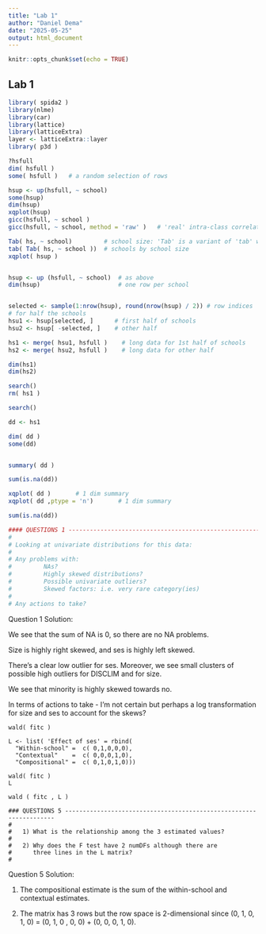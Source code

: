 ```yaml
---
title: "Lab 1"
author: "Daniel Dema"
date: "2025-05-25"
output: html_document
---
```


```r
knitr::opts_chunk$set(echo = TRUE)
```

## Lab 1

```r
library( spida2 )  
library(nlme) 
library(car)
library(lattice)
library(latticeExtra)
layer <- latticeExtra::layer
library( p3d )

?hsfull
dim( hsfull )
some( hsfull )   # a random selection of rows

hsup <- up(hsfull, ~ school)
some(hsup)
dim(hsup)
xqplot(hsup)
gicc(hsfull, ~ school )
gicc(hsfull, ~ school, method = 'raw' )   # 'real' intra-class correlation (look it up)

Tab( hs, ~ school)         # school size: 'Tab' is a variant of 'tab' with no marginal totals
tab( Tab( hs, ~ school ))  # schools by school size
xqplot( hsup )


hsup <- up (hsfull, ~ school)  # as above
dim(hsup)                      # one row per school


selected <- sample(1:nrow(hsup), round(nrow(hsup) / 2)) # row indices
# for half the schools
hsu1 <- hsup[selected, ]      # first half of schools
hsu2 <- hsup[ -selected, ]    # other half

hs1 <- merge( hsu1, hsfull )    # long data for 1st half of schools
hs2 <- merge( hsu2, hsfull )    # long data for other half

dim(hs1)
dim(hs2)

search()
rm( hs1 )

search() 

dd <- hs1     

dim( dd )
some(dd)


summary( dd )

sum(is.na(dd))

xqplot( dd )       # 1 dim summary
xqplot( dd ,ptype = 'n')       # 1 dim summary

sum(is.na(dd))

#### QUESTIONS 1 ----------------------------------------------------------------
# 
# Looking at univariate distributions for this data:
#
# Any problems with:
#         NAs?
#         Highly skewed distributions?
#         Possible univariate outliers?
#         Skewed factors: i.e. very rare category(ies)
#
# Any actions to take?
```

Question 1 Solution:

We see that the sum of NA is 0, so there are no NA problems. 

Size is highly right skewed, and ses is highly left skewed.

There's a clear low outlier for ses. Moreover, we see small clusters of possible high outliers for DISCLIM and for size.

We see that minority is highly skewed towards no.

In terms of actions to take - I'm not certain but perhaps a log transformation for size and ses to account for the skews?

```
wald( fitc )

L <- list( 'Effect of ses' = rbind(
  "Within-school" =  c( 0,1,0,0,0),
  "Contextual"    =  c( 0,0,0,1,0),
  "Compositional" =  c( 0,1,0,1,0)))

wald( fitc )
L

wald ( fitc , L )

### QUESTIONS 5 -------------------------------------------------------------------
#
#   1) What is the relationship among the 3 estimated values?
#
#   2) Why does the F test have 2 numDFs although there are
#      three lines in the L matrix?
#
```

Question 5 Solution:

1) The compositional estimate is the sum of the within-school and contextual estimates.

2) The matrix has 3 rows but the row space is 2-dimensional since (0, 1, 0, 1, 0) = (0, 1, 0 , 0, 0) + (0, 0, 0, 1, 0).
